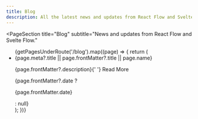 ```yaml
---
title: Blog
description: All the latest news and updates from React Flow and Svelte Flow
---
```




<PageSection
  title="Blog"
  subtitle="News and updates from React Flow and Svelte Flow."
>
  <ul>
    {getPagesUnderRoute('/blog').map((page) => {
      return (
        <li key={page.route}>
          <Link href={page.route} className="text-xl">
            {page.meta?.title || page.frontMatter?.title || page.name}
          </Link>
          <p>
            {page.frontMatter?.description}{' '}
            <span>
              <Link href={page.route}>Read More</Link>
            </span>
          </p>
          {page.frontMatter?.date ? <p>{page.frontMatter.date}</p> : null}
        </li>
      );
    })}
  </ul>
</PageSection>
